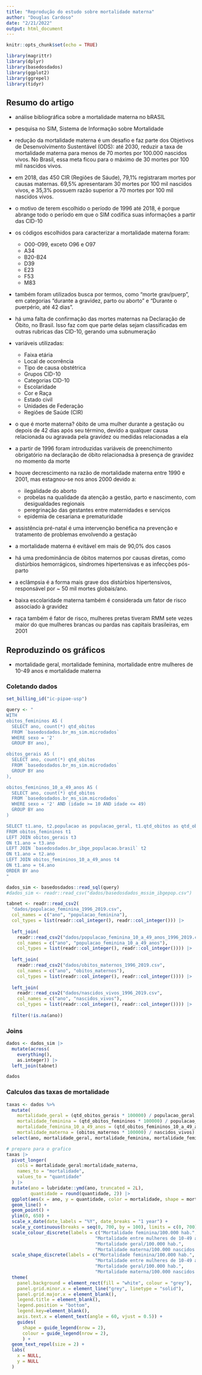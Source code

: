 ```yaml
---
title: "Reprodução do estudo sobre mortalidade materna"
author: "Douglas Cardoso"
date: "2/21/2022"
output: html_document
---
```


```r
knitr::opts_chunk$set(echo = TRUE)

library(magrittr)
library(dplyr)
library(basedosdados)
library(ggplot2)
library(ggrepel)
library(tidyr)
```

## Resumo do artigo

* análise bibliográfica sobre a mortalidade materna no bRASIL
* pesquisa no SIM, Sistema de Informação sobre Mortalidade
* redução da mortalidade materna é um desafio e faz parte dos Objetivos de Desenvolvimento Sustentável (ODS): até 2030, reduzir a taxa de mortalidade materna para menos de 70 mortes por 100.000 nascidos vivos. No Brasil, essa meta ficou para o máximo de 30 mortes por 100 mil nascidos vivos.
* em 2018, das 450 CIR (Regiões de Sáude), 79,1%  registraram mortes por causas maternas. 69,5% apresentaram 30 mortes por 100 mil nascidos vivos, e 35,3% possuem razão superior a 70 mortes por 100 mil nascidos vivos.
* o motivo de terem escolhido o período de 1996 até 2018, é porque abrange todo o período em que o SIM codifica suas informações a partir das CID-10
* os códigos escolhidos para caracterizar a mortalidade materna foram:
  
  + O00-O99, exceto O96 e O97
  + A34
  + B20-B24
  + D39
  + E23
  + F53
  + M83

* também foram utilizados busca por termos, como "morte grav/puerp", em categorias "durante a gravidez, parto ou aborto" e "Durante o puerpério, até 42 dias".

* há uma falta de confirmação das mortes maternas na Declaração de Óbito, no Brasil. Isso faz com que parte delas sejam classificadas em outras rubricas das CID-10, gerando uma subnumeração

* variáveis utilizadas:

  + Faixa etária
  + Local de ocorrência
  + Tipo de causa obstétrica
  + Grupos CID-10
  + Categorias CID-10
  + Escolaridade
  + Cor e Raça
  + Estado civil
  + Unidades de Federação
  + Regiões de Saúde (CIR)

* o que é morte materna? óbito de uma mulher durante a gestação ou depois de 42 dias após seu término, devido a qualquer causa relacionada ou agravada pela gravidez ou medidas relacionadas a ela
* a partir de 1996 foram introduzidas variáveis de preenchimento obrigatório na declaração de óbito relacionadsa à presença de gravidez no momento da morte
* houve decrescimento na razão de mortalidade materna entre 1990 e 2001, mas estagnou-se nos anos 2000 devido a:

   +  ilegalidade do aborto
   + probelas na qualidade da atenção a gestão, parto e nascimento, com desigualdades regionais
   + peregrinação das gestantes entre maternidades e serviços
   + epidemia de cesariana e prematuridade

* assistência pré-natal é uma intervenção benéfica na prevenção e tratamento de problemas envolvendo a gestação
* a mortalidade materna é evitável em mais de 90,0% dos casos
* há uma predominância de óbitos maternos por causas diretas, como distúrbios hemorrágicos, síndromes hipertensivas e as infecções pós-parto
* a eclâmpsia é a forma mais grave dos distúrbios hipertensivos, responsável por ~ 50 mil mortes globais/ano.
* baixa escolaridade materna também é considerada um fator de risco associado à gravidez
* raça também é fator de risco, mulheres pretas tiveram RMM sete vezes maior do que mulheres brancas ou pardas nas capitais brasileiras, em 2001

## Reproduzindo os gráficos

* mortalidade geral, mortalidade feminina, mortalidade entre mulheres de 10-49 anos e mortalidade materna

### Coletando dados
  
```r
set_billing_id("ic-pipae-usp")

query <- "
WITH 
obitos_femininos AS (
  SELECT ano, count(*) qtd_obitos
  FROM `basedosdados.br_ms_sim.microdados`
  WHERE sexo = '2'
  GROUP BY ano),

obitos_gerais AS (
  SELECT ano, count(*) qtd_obitos
  FROM `basedosdados.br_ms_sim.microdados`
  GROUP BY ano  
),

obitos_femininos_10_a_49_anos AS (
  SELECT ano, count(*) qtd_obitos
  FROM `basedosdados.br_ms_sim.microdados`
  WHERE sexo = '2' AND (idade >= 10 AND idade <= 49)
  GROUP BY ano  
)

SELECT t1.ano, t2.populacao as populacao_geral, t1.qtd_obitos as qtd_obitos_femininos, t3.qtd_obitos as qtd_obitos_gerais, t4.qtd_obitos as qtd_obitos_femininos_10_a_49_anos
FROM obitos_femininos t1
LEFT JOIN obitos_gerais t3
ON t1.ano = t3.ano
LEFT JOIN `basedosdados.br_ibge_populacao.brasil` t2
ON t1.ano = t2.ano
LEFT JOIN obitos_femininos_10_a_49_anos t4
ON t1.ano = t4.ano
ORDER BY ano
"

dados_sim <- basedosdados::read_sql(query)
#dados_sim <- readr::read_csv("dados/basedosdados_mssim_ibgepop.csv")
```

```r
tabnet <- readr::read_csv2(
  "dados/populacao_feminina_1996_2019.csv",
  col_names = c("ano", "populacao_feminina"),
  col_types = list(readr::col_integer(), readr::col_integer())) |>
  
  left_join(
    readr::read_csv2("dados/populacao_feminina_10_a_49_anos_1996_2019.csv",
    col_names = c("ano", "populacao_feminina_10_a_49_anos"),
    col_types = list(readr::col_integer(), readr::col_integer()))) |>
  
  left_join(
    readr::read_csv2("dados/obitos_maternos_1996_2019.csv",
    col_names = c("ano", "obitos_maternos"),
    col_types = list(readr::col_integer(), readr::col_integer()))) |> 
  
  left_join(
    readr::read_csv2("dados/nascidos_vivos_1996_2019.csv",
    col_names = c("ano", "nascidos_vivos"),
    col_types = list(readr::col_integer(), readr::col_integer()))) |> 
  
  filter(!is.na(ano))
```

### Joins

```r

dados <- dados_sim |> 
  mutate(across(
    everything(),
    as.integer)) |>
  left_join(tabnet)

dados
```

### Calculos das taxas de mortalidade

```r
taxas <- dados %>% 
  mutate(
    mortalidade_geral = (qtd_obitos_gerais * 100000) / populacao_geral,
    mortalidade_feminina = (qtd_obitos_femininos * 100000) / populacao_feminina,
    mortalidade_feminina_10_a_49_anos = (qtd_obitos_femininos_10_a_49_anos * 100000) / populacao_feminina_10_a_49_anos,
    mortalidade_materna = (obitos_maternos * 100000) / nascidos_vivos) |> 
  select(ano, mortalidade_geral, mortalidade_feminina, mortalidade_feminina_10_a_49_anos, mortalidade_materna)
```


```r
# preparo para o grafico
taxas |> 
  pivot_longer(
    cols = mortalidade_geral:mortalidade_materna,
    names_to = "mortalidade",
    values_to = "quantidade"
  ) |> 
  mutate(ano = lubridate::ymd(ano, truncated = 2L),
         quantidade = round(quantidade, 2)) |> 
  ggplot(aes(x = ano, y = quantidade, color = mortalidade, shape = mortalidade, label = quantidade)) +
  geom_line() +
  geom_point() +
  ylim(0, 650) +
  scale_x_date(date_labels = "%Y", date_breaks = "1 year") +
  scale_y_continuous(breaks = seq(0, 700, by = 100), limits = c(0, 700)) +
  scale_colour_discrete(labels = c("Mortalidade feminina/100.000 hab.",
                                 "Mortalidade entre mulheres de 10-49 anos/100.000 hab.",
                                 "Mortalidade geral/100.000 hab.",
                                 "Mortalidade materna/100.000 nascidos vivos")) +
  scale_shape_discrete(labels = c("Mortalidade feminina/100.000 hab.",
                                 "Mortalidade entre mulheres de 10-49 anos/100.000 hab.",
                                 "Mortalidade geral/100.000 hab.",
                                 "Mortalidade materna/100.000 nascidos vivos")) +
  theme(
    panel.background = element_rect(fill = "white", colour = "grey"),
    panel.grid.minor.x = element_line("grey", linetype = "solid"),
    panel.grid.major.x = element_blank(),
    legend.title = element_blank(),
    legend.position = "bottom",
    legend.key=element_blank(),
    axis.text.x = element_text(angle = 60, vjust = 0.5)) +
    guides(
      shape = guide_legend(nrow = 2), 
      colour = guide_legend(nrow = 2),
      ) + 
  geom_text_repel(size = 2) + 
  labs(
    x = NULL,
    y = NULL
  )
```





